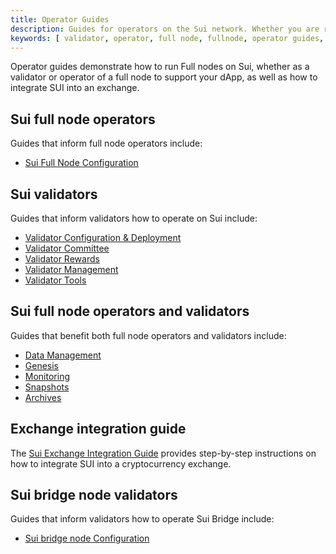 ```yaml
---
title: Operator Guides
description: Guides for operators on the Sui network. Whether you are running a full node for your dApp or operating as a validator on the Sui network, these guides help you set up your environment and operate your network.
keywords: [ validator, operator, full node, fullnode, operator guides, being an operator, being a node operator, running nodes ]
---
```


Operator guides demonstrate how to run Full nodes on Sui, whether as a validator or operator of a full node to support your dApp, as well as how to integrate SUI into an exchange. 

## Sui full node operators

Guides that inform full node operators include:

- [Sui Full Node Configuration](./operator/sui-full-node.mdx)  

## Sui validators

Guides that inform validators how to operate on Sui include:

- [Validator Configuration & Deployment](./operator/validator/validator-config.mdx)
- [Validator Committee](./operator/validator/validator-committee.mdx)
- [Validator Rewards](./operator/validator/validator-rewards.mdx)
- [Validator Management](./operator/validator/validator-tasks.mdx)
- [Validator Tools](./operator/validator/validator-config.mdx)

## Sui full node operators and validators

Guides that benefit both full node operators and validators include:

- [Data Management](./operator/data-management.mdx)
- [Genesis](./operator/genesis.mdx)
- [Monitoring](./operator/monitoring.mdx)
- [Snapshots](./operator/snapshots.mdx)
- [Archives](./operator/archives.mdx)

## Exchange integration guide

The [Sui Exchange Integration Guide](./operator/exchange-integration.mdx) provides step-by-step instructions on how to integrate SUI into a cryptocurrency exchange.

## Sui bridge node validators

Guides that inform validators how to operate Sui Bridge include:
- [Sui bridge node Configuration](./operator/bridge-node-configuration.mdx)
